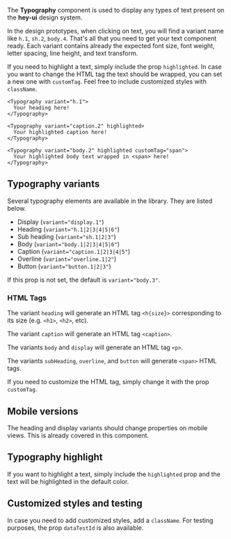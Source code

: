 The **Typography** component is used to display any types of text present on the **hey-ui** design system.

In the design prototypes, when clicking on text, you will find a variant name like `h.1`, `sh.2`, `body.4`. That's all that you need to get your text component ready.
Each variant contains already the expected font size, font weight, letter spacing, line height, and text transform.

If you need to highlight a text, simply include the prop `highlighted`. In case you want to change the HTML tag the text should be wrapped, you can set a new one with `customTag`. Feel free to include customized styles with `className`.

```tsx
<Typography variant="h.1">
  Your heading here!
</Typography>

<Typography variant="caption.2" highlighted>
  Your highlighted caption here!
</Typography>

<Typography variant="body.2" highlighted customTag="span">
  Your highlighted body text wrapped in <span> here!
</Typography>
```

## Typography variants

Several typography elements are available in the library. They are listed below.

- Display (`variant="display.1"`)
- Heading (`variant="h.1|2|3|4|5|6"`)
- Sub heading (`variant="sh.1|2|3"`)
- Body (`variant="body.1|2|3|4|5|6"`)
- Caption (`variant="caption.1|2|3|4|5"`)
- Overline (`variant="overline.1|2"`)
- Button (`variant="button.1|2|3"`)

If this prop is not set, the default is `variant="body.3"`.

### HTML Tags

The variant `heading` will generate an HTML tag `<h{size}>` corresponding to its size (e.g. `<h1>`, `<h2>`, etc).

The variant `caption` will generate an HTML tag `<caption>`.

The variants `body` and `display` will generate an HTML tag `<p>`.

The variants `subHeading`, `overline`, and `button` will generate `<span>` HTML tags.

If you need to customize the HTML tag, simply change it with the prop `customTag`.

## Mobile versions

The heading and display variants should change properties on mobile views. This is already covered in this component.

## Typography highlight

If you want to highlight a text, simply include the `highlighted` prop and the text will be highlighted in the default color.

## Customized styles and testing

In case you need to add customized styles, add a `className`. For testing purposes, the prop `dataTestId` is also available.
